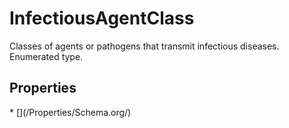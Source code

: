 # InfectiousAgentClass

Classes of agents or pathogens that transmit infectious diseases. Enumerated type.

## Properties

<Grid>
* [](/Properties/Schema.org/)

</Grid>

